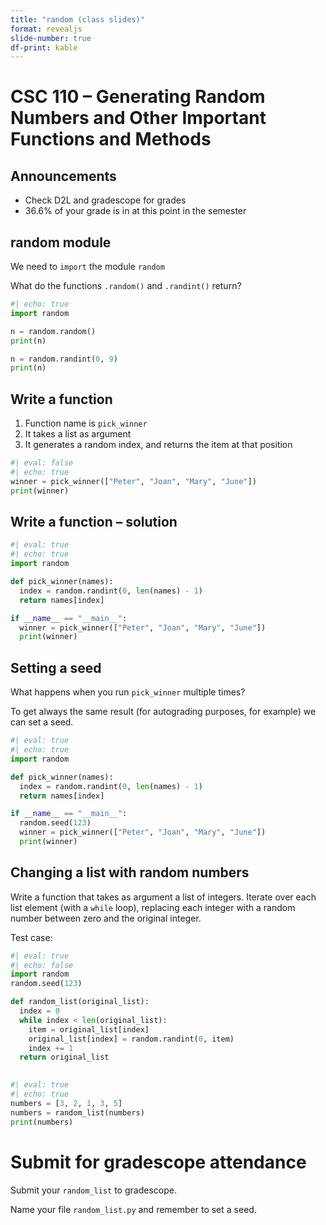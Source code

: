 ```yaml
---
title: "random (class slides)"
format: revealjs
slide-number: true
df-print: kable
---
```


# CSC 110 -- Generating Random Numbers and Other Important Functions and Methods

## Announcements

* Check D2L and gradescope for grades
* 36.6% of your grade is in at this point in the semester



## random module

We need to `import` the module `random`

What do the functions `.random()` and `.randint()` return?

```python
#| echo: true
import random

n = random.random()
print(n)

n = random.randint(0, 9)
print(n)
```

## Write a function

1. Function name is `pick_winner`
1. It takes a list as argument
1. It generates a random index, and returns the item at that position

```python
#| eval: false
#| echo: true
winner = pick_winner(["Peter", "Joan", "Mary", "June"])
print(winner)
```

## Write a function -- solution

```python
#| eval: true
#| echo: true
import random

def pick_winner(names):
  index = random.randint(0, len(names) - 1)
  return names[index]

if __name__ == "__main__":
  winner = pick_winner(["Peter", "Joan", "Mary", "June"])
  print(winner)
```

## Setting a seed 

What happens when you run `pick_winner` multiple times?

To get always the same result (for autograding purposes, for example) we can set a seed.

```python
#| eval: true
#| echo: true
import random

def pick_winner(names):
  index = random.randint(0, len(names) - 1)
  return names[index]

if __name__ == "__main__":
  random.seed(123)
  winner = pick_winner(["Peter", "Joan", "Mary", "June"])
  print(winner)
```


## Changing a list with random numbers

Write a function that takes as argument a list of integers. Iterate over each list element (with a `while` loop), replacing each integer with a random number between zero and the original integer.

Test case:

```python
#| eval: true
#| echo: false
import random
random.seed(123)

def random_list(original_list):
  index = 0
  while index < len(original_list):
    item = original_list[index]
    original_list[index] = random.randint(0, item)
    index += 1
  return original_list
  
```


```python
#| eval: true
#| echo: true
numbers = [3, 2, 1, 3, 5]
numbers = random_list(numbers)
print(numbers)
```

# Submit for gradescope attendance

Submit your `random_list` to gradescope.

Name your file `random_list.py` and remember to set a seed.

